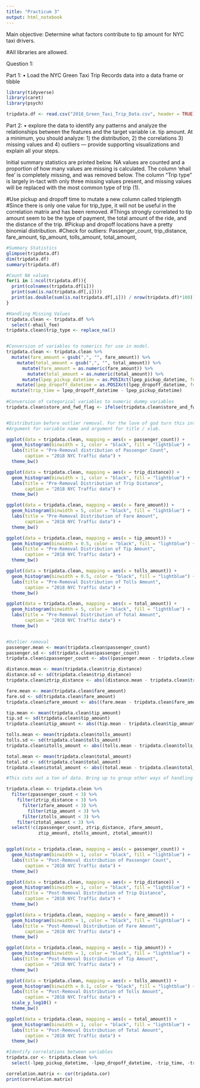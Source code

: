 ```yaml
---
title: "Practicum 3"
output: html_notebook
---
```



Main objective: Determine what factors contribute to tip amount for NYC taxi drivers.

#All libraries are allowed.

Question 1: 

Part 1: • Load the NYC Green Taxi Trip Records data into a data frame or tibble

```r
library(tidyverse)
library(caret)
library(psych)

tripdata.df <- read.csv("2018_Green_Taxi_Trip_Data.csv", header = TRUE)

```

Part 2: • explore the data to identify any patterns and analyze the relationships between the 
features and the target variable i.e. tip amount. At a minimum, you should analyze: 1) the distribution,
2) the correlations 3) missing values and 4) outliers — provide supporting visualizations and explain 
all your steps.

Initial summary statistics are printed below. NA values are counted and a proportion of how many values are missing is calculated. The 
column 'ehail fee' is completely missing, and was removed below. The column "Trip type" is largely in-tact with only three missing
values present, and missing values will be replaced with the most common type of trip (1).

#Use pickup and dropoff time to mutate a new column called triplength
#Since there is only one value for trip_type, it will not be useful in the correlation matrix and has been removed.
#Things strongly correlated to tip amount seem to be the type of payment, the total amount of the ride, and the distance of the trip. 
#Pickup and dropoff locations have a pretty binomial distribution.
#Check for outliers: Passenger_count, trip_distance, fare_amount, tip_amount, tolls_amount, total_amount,

```r
#Summary Statistics
glimpse(tripdata.df)
dim(tripdata.df)
summary(tripdata.df)

#Count NA values
for(i in 1:ncol(tripdata.df)){
  print(colnames(tripdata.df[i]))
  print(sum(is.na(tripdata.df[,i])))
  print(as.double(sum(is.na(tripdata.df[,i])) / nrow(tripdata.df)*100))
}

#Handling Missing Values
tripdata.clean <- tripdata.df %>%
  select(-ehail_fee)
tripdata.clean$trip_type <- replace_na(1)


#Conversion of variables to numerics for use in model.
tripdata.clean <- tripdata.clean %>%
  mutate(fare_amount = gsub(",", "", fare_amount)) %>%
    mutate(total_amount = gsub(",", "", total_amount)) %>%
      mutate(fare_amount = as.numeric(fare_amount)) %>%
        mutate(total_amount = as.numeric(total_amount)) %>%
      mutate(lpep_pickup_datetime = as.POSIXct(lpep_pickup_datetime, format = "%m/%d/%Y %H:%M")) %>%
    mutate(lpep_dropoff_datetime = as.POSIXct(lpep_dropoff_datetime, format = "%m/%d/%Y %H:%M")) %>%
  mutate(trip_time = lpep_dropoff_datetime - lpep_pickup_datetime)
  
#Conversion of categorical variables to numeric dummy variables
tripdata.clean$store_and_fwd_flag <- ifelse(tripdata.clean$store_and_fwd_flag == "N", 0, 1)


#Distribution before outlier removal. For the love of god turn this into a function. 
#Argument for variable name and argument for title / xlab.

ggplot(data = tripdata.clean, mapping = aes(x = passenger_count)) +
  geom_histogram(binwidth = 1, color = "black", fill = "lightblue") +
  labs(title = "Pre-Removal distribution of Passenger Count",
       caption = "2018 NYC Traffic data") +
  theme_bw()

ggplot(data = tripdata.clean, mapping = aes(x = trip_distance)) +
  geom_histogram(binwidth = 1, color = "black", fill = "lightblue") +
  labs(title = "Pre-Removal Distribution of Trip Distance",
       caption = "2018 NYC Traffic data") +
  theme_bw()

ggplot(data = tripdata.clean, mapping = aes(x = fare_amount)) +
  geom_histogram(binwidth = 5, color = "black", fill = "lightblue") +
  labs(title = "Pre-Removal Distribution of Fare Amount",
       caption = "2018 NYC Traffic data") +
  theme_bw()

ggplot(data = tripdata.clean, mapping = aes(x = tip_amount)) +
  geom_histogram(binwidth = 0.5, color = "black", fill = "lightblue") +
  labs(title = "Pre-Removal Distribution of Tip Amount",
       caption = "2018 NYC Traffic data") +
  theme_bw()

ggplot(data = tripdata.clean, mapping = aes(x = tolls_amount)) +
  geom_histogram(binwidth = 0.5, color = "black", fill = "lightblue") +
  labs(title = "Pre-Removal Distribution of Tolls Amount",
       caption = "2018 NYC Traffic data") +
  theme_bw()

ggplot(data = tripdata.clean, mapping = aes(x = total_amount)) +
  geom_histogram(binwidth = 5, color = "black", fill = "lightblue") +
  labs(title = "Pre-Removal Distribution of Total Amount",
       caption = "2018 NYC Traffic data") +
  theme_bw()


#Outlier removal
passenger.mean <- mean(tripdata.clean$passenger_count)
passenger.sd <- sd(tripdata.clean$passenger_count)
tripdata.clean$zpassenger_count <- abs((passenger.mean - tripdata.clean$passenger_count)/passenger.sd)

distance.mean <- mean(tripdata.clean$trip_distance)
distance.sd <- sd(tripdata.clean$trip_distance)
tripdata.clean$ztrip_distance <- abs((distance.mean - tripdata.clean$trip_distance)/distance.sd)

fare.mean <- mean(tripdata.clean$fare_amount)
fare.sd <- sd(tripdata.clean$fare_amount)
tripdata.clean$zfare_amount <- abs((fare.mean - tripdata.clean$fare_amount)/fare.sd)

tip.mean <- mean(tripdata.clean$tip_amount)
tip.sd <- sd(tripdata.clean$tip_amount)
tripdata.clean$ztip_amount <- abs((tip.mean - tripdata.clean$tip_amount)/tip.sd)

tolls.mean <- mean(tripdata.clean$tolls_amount)
tolls.sd <- sd(tripdata.clean$tolls_amount)
tripdata.clean$ztolls_amount <- abs((tolls.mean - tripdata.clean$tolls_amount)/tolls.sd)

total.mean <- mean(tripdata.clean$total_amount)
total.sd <- sd(tripdata.clean$total_amount)
tripdata.clean$ztotal_amount <- abs((total.mean - tripdata.clean$total_amount)/total.sd)

#This cuts out a ton of data. Bring up to group other ways of handling outliers. 

tripdata.clean <- tripdata.clean %>%
  filter(zpassenger_count < 3) %>%
    filter(ztrip_distance < 3) %>%
      filter(zfare_amount < 3) %>% 
        filter(ztip_amount < 3) %>%
      filter(ztolls_amount < 3) %>%
    filter(ztotal_amount < 3) %>%
  select(!c(zpassenger_count, ztrip_distance, zfare_amount,
            ztip_amount, ztolls_amount, ztotal_amount))


ggplot(data = tripdata.clean, mapping = aes(x = passenger_count)) +
  geom_histogram(binwidth = 1, color = "black", fill = "lightblue") +
  labs(title = "Post-Removal distribution of Passenger Count",
       caption = "2018 NYC Traffic data") +
  theme_bw()

ggplot(data = tripdata.clean, mapping = aes(x = trip_distance)) +
  geom_histogram(binwidth = 1, color = "black", fill = "lightblue") +
  labs(title = "Post-Removal Distribution of Trip Distance",
       caption = "2018 NYC Traffic data") +
  theme_bw()

ggplot(data = tripdata.clean, mapping = aes(x = fare_amount)) +
  geom_histogram(binwidth = 1, color = "black", fill = "lightblue") +
  labs(title = "Post-Removal Distribution of Fare Amount",
       caption = "2018 NYC Traffic data") +
  theme_bw()

ggplot(data = tripdata.clean, mapping = aes(x = tip_amount)) +
  geom_histogram(binwidth = 1, color = "black", fill = "lightblue") +
  labs(title = "Post-Removal Distribution of Tip Amount",
       caption = "2018 NYC Traffic data") +
  theme_bw()

ggplot(data = tripdata.clean, mapping = aes(x = tolls_amount)) +
  geom_histogram(binwidth = 0.1, color = "black", fill = "lightblue") +
  labs(title = "Post-Removal Distribution of Tolls Amount",
       caption = "2018 NYC Traffic data") +
  scale_y_log10() +
  theme_bw()

ggplot(data = tripdata.clean, mapping = aes(x = total_amount)) +
  geom_histogram(binwidth = 1, color = "black", fill = "lightblue") +
  labs(title = "Post-Removal Distribution of Total Amount",
       caption = "2018 NYC Traffic data") +
  theme_bw()

#Identify correlations between variables 
tripdata.cor <- tripdata.clean %>%
  select(-lpep_pickup_datetime, -lpep_dropoff_datetime, -trip_time, -trip_type)

correlation.matrix <- cor(tripdata.cor)
print(correlation.matrix)

```



























